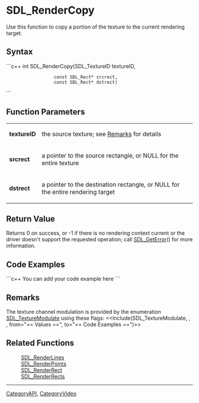 <!-- pragma section-numbers off -->
<!-- pragma disable-camelcase -->

= SDL_RenderCopy =
Use this function to copy a portion of the texture to the current rendering target.


== Syntax ==
```c++
int SDL_RenderCopy(SDL_TextureID   textureID,
                   const SDL_Rect* srcrect,
                   const SDL_Rect* dstrect)
```

== Function Parameters ==
{|
|'''textureID'''
|the source texture; see [[#textureID|Remarks]] for details
|-
|'''srcrect'''
|a pointer to the source rectangle, or NULL for the entire texture
|-
|'''dstrect'''
|a pointer to the destination rectangle, or NULL for the entire rendering target
|}

== Return Value ==
Returns 0 on success, or -1 if there is no rendering context current or the
driver doesn't support the requested operation; call [[SDL_GetError]]() for more information.

== Code Examples ==
```c++
You can add your code example here
```

== Remarks ==
<span id="textureID"></span> The texture channel modulation is provided by the enumeration [[SDL_TextureModulate]] using these flags:
<<Include(SDL_TextureModulate, , , from="== Values ==", to="== Code Examples ==")>>

== Related Functions ==
:[[SDL_RenderLines]]
:[[SDL_RenderPoints]]
:[[SDL_RenderRect]]
:[[SDL_RenderRects]]

----
[[CategoryAPI]], [[CategoryVideo]]
